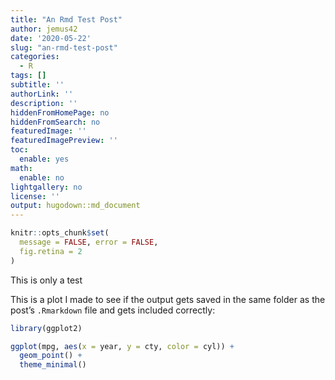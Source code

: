 ```yaml
---
title: "An Rmd Test Post"
author: jemus42
date: '2020-05-22'
slug: "an-rmd-test-post"
categories:
  - R
tags: []
subtitle: ''
authorLink: ''
description: ''
hiddenFromHomePage: no
hiddenFromSearch: no
featuredImage: ''
featuredImagePreview: ''
toc:
  enable: yes
math:
  enable: no
lightgallery: no
license: ''
output: hugodown::md_document
---
```


```r
knitr::opts_chunk$set(
  message = FALSE, error = FALSE,
  fig.retina = 2
)
```

This is only a test

<!--more-->

This is a plot I made to see if the output gets saved in the same folder as the post's `.Rmarkdown` file and gets included correctly:

```r
library(ggplot2)

ggplot(mpg, aes(x = year, y = cty, color = cyl)) +
  geom_point() +
  theme_minimal()
```

